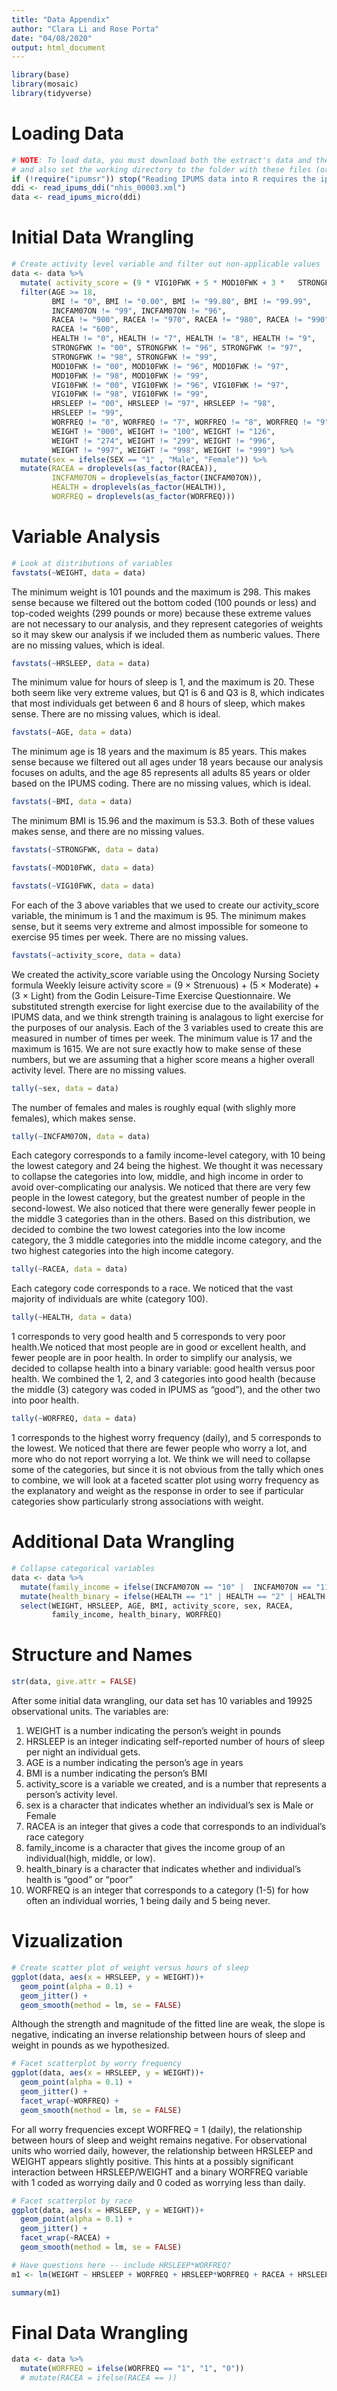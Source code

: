 ```yaml
---
title: "Data Appendix"
author: "Clara Li and Rose Porta"
date: "04/08/2020"
output: html_document
---
```


```r
library(base)
library(mosaic)
library(tidyverse)
```

# Loading Data
```r
# NOTE: To load data, you must download both the extract's data and the DDI
# and also set the working directory to the folder with these files (or change the path below).
if (!require("ipumsr")) stop("Reading IPUMS data into R requires the ipumsr package. It can be installed using the following command: install.packages('ipumsr')")
ddi <- read_ipums_ddi("nhis_00003.xml")
data <- read_ipums_micro(ddi)

```
# Initial Data Wrangling
```r
# Create activity level variable and filter out non-applicable values
data <- data %>% 
  mutate( activity_score = (9 * VIG10FWK + 5 * MOD10FWK + 3 *   STRONGFWK)) %>% 
  filter(AGE >= 18, 
         BMI != "0", BMI != "0.00", BMI != "99.80", BMI != "99.99", 
         INCFAM07ON != "99", INCFAM07ON != "96", 
         RACEA != "900", RACEA != "970", RACEA != "980", RACEA != "990",
         RACEA != "600",
         HEALTH != "0", HEALTH != "7", HEALTH != "8", HEALTH != "9", 
         STRONGFWK != "00", STRONGFWK != "96", STRONGFWK != "97", 
         STRONGFWK != "98", STRONGFWK != "99", 
         MOD10FWK != "00", MOD10FWK != "96", MOD10FWK != "97", 
         MOD10FWK != "98", MOD10FWK != "99", 
         VIG10FWK != "00", VIG10FWK != "96", VIG10FWK != "97", 
         VIG10FWK != "98", VIG10FWK != "99",
         HRSLEEP != "00", HRSLEEP != "97", HRSLEEP != "98",
         HRSLEEP != "99",
         WORFREQ != "0", WORFREQ != "7", WORFREQ != "8", WORFREQ != "9",
         WEIGHT != "000", WEIGHT != "100", WEIGHT != "126", 
         WEIGHT != "274", WEIGHT != "299", WEIGHT != "996", 
         WEIGHT != "997", WEIGHT != "998", WEIGHT != "999") %>% 
  mutate(sex = ifelse(SEX == "1" , "Male", "Female")) %>% 
  mutate(RACEA = droplevels(as_factor(RACEA)),
         INCFAM07ON = droplevels(as_factor(INCFAM07ON)),
         HEALTH = droplevels(as_factor(HEALTH)),
         WORFREQ = droplevels(as_factor(WORFREQ)))

```

# Variable Analysis

```r
# Look at distributions of variables
favstats(~WEIGHT, data = data)
```
The minimum weight is 101 pounds and the maximum is 298. This makes sense because we filtered out the bottom coded (100 pounds or less) and top-coded weights (299 pounds or more) because these extreme values are not necessary to our analysis, and they represent categories of weights so it may skew our analysis if we included them as numberic values. There are no missing values, which is ideal. 

```r
favstats(~HRSLEEP, data = data)
```
The minimum value for hours of sleep is 1, and the maximum is 20. These both seem like very extreme values, but Q1 is 6 and Q3 is 8, which indicates that most individuals get between 6 and 8 hours of sleep, which makes sense. There are no missing values, which is ideal.

```r
favstats(~AGE, data = data)
```
The minimum age is 18 years and the maximum is 85 years. This makes sense because we filtered out all ages under 18 years because our analysis focuses on adults, and the age 85 represents all adults 85 years or older based on the IPUMS coding. There are no missing values, which is ideal.

```r
favstats(~BMI, data = data)
```

The minimum BMI is 15.96 and the maximum is 53.3. Both of these values makes sense, and there are no missing values. 

```r
favstats(~STRONGFWK, data = data)
```

```r
favstats(~MOD10FWK, data = data)
```

```r
favstats(~VIG10FWK, data = data)
```
For each of the 3 above variables that we used to create our activity_score variable, the minimum is 1 and the maximum is 95. The minimum makes sense, but it seems very extreme and almost impossible for someone to exercise 95 times per week. There are no missing values.

```r
favstats(~activity_score, data = data)
```

We created the activity_score variable using the Oncology Nursing Society formula Weekly leisure activity score = (9 × Strenuous) + (5 × Moderate) + (3 × Light) from the Godin Leisure-Time Exercise Questionnaire. We substituted strength exercise for light exercise due to the availability of the IPUMS data, and we think strength training is analagous to light exercise for the purposes of our analysis. Each of the 3 variables used to create this are measured in number of times per week. The minimum value is 17 and the maximum is 1615. We are not sure exactly how to make sense of these numbers, but we are assuming that a higher score means a higher overall activity level. There are no missing values. 

```r
tally(~sex, data = data)
```
The number of females and males is roughly equal (with slighly more females), which makes sense.

```r
tally(~INCFAM07ON, data = data)
```

Each category corresponds to a family income-level category, with 10 being the lowest category and 24 being the highest. We thought it was necessary to collapse the categories into low, middle, and high income in order to avoid over-complicating our analysis. We noticed that there are very few people in the lowest category, but the greatest number of people in the second-lowest. We also noticed that there were generally fewer people in the middle 3 categories than in the others. Based on this distribution, we decided to combine the two lowest categories into the low income category, the 3 middle categories into the middle income category, and the two highest categories into the high income category. 

```r
tally(~RACEA, data = data)
```

Each category code corresponds to a race. We noticed that the vast majority of individuals are white (category 100). 

```r
tally(~HEALTH, data = data)
```

1 corresponds to very good health and 5 corresponds to very poor health.We noticed that most people are in good or excellent health, and fewer people are in poor health. In order to simplify our analysis, we decided to collapse health into a binary variable: good health versus poor health. We combined the 1, 2, and 3 categories into good health (because the middle (3) category was coded in IPUMS as "good"), and the other two into poor health.

```r
tally(~WORFREQ, data = data)
```
1 corresponds to the highest worry frequency (daily), and 5 corresponds to the lowest. We noticed that there are fewer people who worry a lot, and more who do not report worrying a lot. We think we will need to collapse some of the categories, but since it is not obvious from the tally which ones to combine, we will look at a faceted scatter plot using worry frequency as the explanatory and weight as the response in order to see if particular categories show particularly strong associations with weight. 

# Additional Data Wrangling

```r
# Collapse categorical variables
data <- data %>% 
  mutate(family_income = ifelse(INCFAM07ON == "10" |  INCFAM07ON == "11", "low_income", ifelse(INCFAM07ON == "12" | INCFAM07ON == "12" | INCFAM07ON == "", "middle_income", "high_income"))) %>% 
  mutate(health_binary = ifelse(HEALTH == "1" | HEALTH == "2" | HEALTH == "3", "good", "poor")) %>% 
  select(WEIGHT, HRSLEEP, AGE, BMI, activity_score, sex, RACEA, 
         family_income, health_binary, WORFREQ)
```

# Structure and Names

```r
str(data, give.attr = FALSE)
```

After some initial data wrangling, our data set has 10 variables and 19925 observational units. The variables are:

1. WEIGHT is a number indicating the person's weight in pounds
2. HRSLEEP is an integer indicating self-reported number of hours of sleep per night an individual gets.
3. AGE is a number indicating the person's age in years
4. BMI is a number indicating the person's BMI
5. activity_score is a variable we created, and is a number that represents a person's activity level.
6. sex is a character that indicates whether an individual's sex is Male or Female
7. RACEA is an integer that gives a code that corresponds to an individual's race category
8. family_income is a character that gives the income group of an individual(high, middle, or low).
9. health_binary is a character that indicates whether and individual's health is "good" or "poor"
10. WORFREQ is an integer that corresponds to a category (1-5) for how often an individual worries, 1 being daily and 5 being never.

# Vizualization

```r
# Create scatter plot of weight versus hours of sleep
ggplot(data, aes(x = HRSLEEP, y = WEIGHT))+
  geom_point(alpha = 0.1) + 
  geom_jitter() +
  geom_smooth(method = lm, se = FALSE)
```

  Although the strength and magnitude of the fitted line are weak, the slope is negative, indicating an inverse relationship between hours of sleep and weight in pounds as we hypothesized.

```r
# Facet scatterplot by worry frequency
ggplot(data, aes(x = HRSLEEP, y = WEIGHT))+
  geom_point(alpha = 0.1) + 
  geom_jitter() +
  facet_wrap(~WORFREQ) +
  geom_smooth(method = lm, se = FALSE)
```

For all worry frequencies except WORFREQ = 1 (daily), the relationship between hours of sleep and weight remains negative. For observational units who worried daily, however, the relationship between HRSLEEP and WEIGHT appears slightly positive. This hints at a possibly significant interaction between HRSLEEP/WEIGHT and a binary WORFREQ variable with 1 coded as worrying daily and 0 coded as worrying less than daily.

```r
# Facet scatterplot by race
ggplot(data, aes(x = HRSLEEP, y = WEIGHT))+
  geom_point(alpha = 0.1) + 
  geom_jitter() +
  facet_wrap(~RACEA) +
  geom_smooth(method = lm, se = FALSE)

# Have questions here -- include HRSLEEP*WORFREQ?
m1 <- lm(WEIGHT ~ HRSLEEP + WORFREQ + HRSLEEP*WORFREQ + RACEA + HRSLEEP*RACEA + AGE + BMI + activity_score + sex + family_income + health_binary, data = data)

summary(m1)
```

# Final Data Wrangling

```r
data <- data %>% 
  mutate(WORFREQ = ifelse(WORFREQ == "1", "1", "0"))
  # mutate(RACEA = ifelse(RACEA == ))
```

